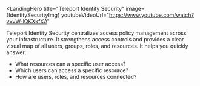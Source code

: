 
<LandingHero
  title="Teleport Identity Security"
  image={IdentitySecurityImg}
  youtubeVideoUrl="https://www.youtube.com/watch?v=vW-lQKXkfXA"
>
  Teleport Identity Security centralizes access policy management across your infrastructure. It strengthens access controls and provides a clear visual map of all users, groups, roles, and resources. It helps you quickly answer:
  - What resources can a specific user access?
  - Which users can access a specific resource?
  - How are users, roles, and resources connected?
</LandingHero>